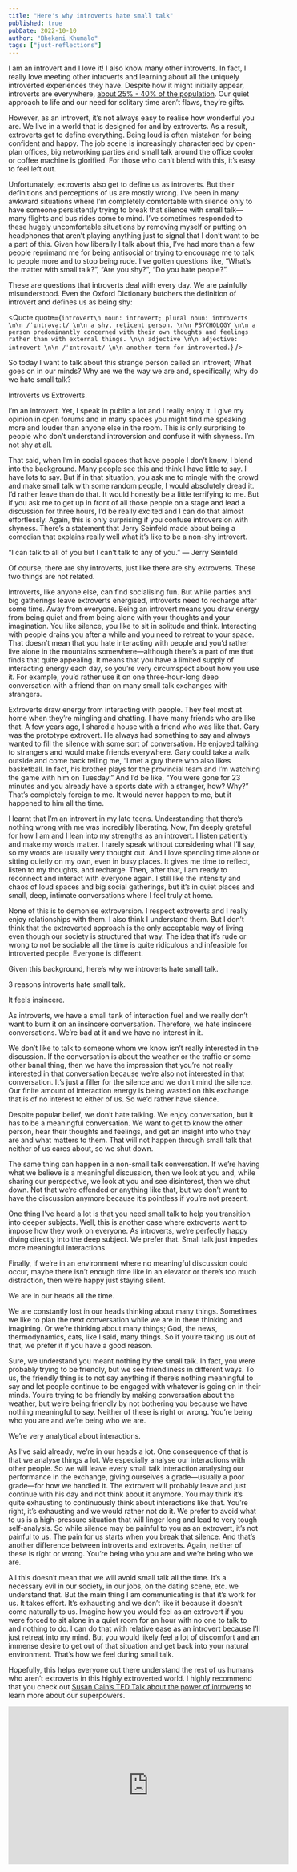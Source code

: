 ```yaml
---
title: "Here's why introverts hate small talk"
published: true
pubDate: 2022-10-10
author: "Bhekani Khumalo"
tags: ["just-reflections"]
---
```



I am an introvert and I love it! I also know many other introverts. In fact, I really love meeting other introverts and learning about all the uniquely introverted experiences they have. Despite how it might initially appear, introverts are everywhere, [about 25% - 40% of the population](https://www.verywellmind.com/signs-you-are-an-introvert-2795427#:~:text=While%20introverts%20make%20up%20an,are%20socially%20anxious%20or%20shy.). Our quiet approach to life and our need for solitary time aren’t flaws, they’re gifts.

However, as an introvert, it’s not always easy to realise how wonderful you are. We live in a world that is designed for and by extroverts. As a result, extroverts get to define everything. Being loud is often mistaken for being confident and happy. The job scene is increasingly characterised by open-plan offices, big networking parties and small talk around the office cooler or coffee machine is glorified. For those who can’t blend with this, it’s easy to feel left out.

Unfortunately, extroverts also get to define us as introverts. But their definitions and perceptions of us are mostly wrong. I’ve been in many awkward situations where I’m completely comfortable with silence only to have someone persistently trying to break that silence with small talk—many flights and bus rides come to mind. I’ve sometimes responded to these hugely uncomfortable situations by removing myself or putting on headphones that aren’t playing anything just to signal that I don’t want to be a part of this. Given how liberally I talk about this, I’ve had more than a few people reprimand me for being antisocial or trying to encourage me to talk to people more and to stop being rude. I’ve gotten questions like, “What’s the matter with small talk?”, “Are you shy?”, “Do you hate people?”.

These are questions that introverts deal with every day. We are painfully misunderstood. Even the Oxford Dictionary butchers the definition of introvert and defines us as being shy:

<Quote
  quote={`introvert\n noun: introvert; plural noun: introverts \n\n /ˈɪntrəvəːt/ \n\n a shy, reticent person. \n\n PSYCHOLOGY \n\n a person predominantly concerned with their own thoughts and feelings rather than with external things. \n\n adjective \n\n adjective: introvert \n\n /ˈɪntrəvəːt/ \n\n another term for introverted.`}
/>

So today I want to talk about this strange person called an introvert; What goes on in our minds? Why are we the way we are and, specifically, why do we hate small talk?

Introverts vs Extroverts.

I’m an introvert. Yet, I speak in public a lot and I really enjoy it. I give my opinion in open forums and in many spaces you might find me speaking more and louder than anyone else in the room. This is only surprising to people who don’t understand introversion and confuse it with shyness. I’m not shy at all.

That said, when I’m in social spaces that have people I don’t know, I blend into the background. Many people see this and think I have little to say. I have lots to say. But if in that situation, you ask me to mingle with the crowd and make small talk with some random people, I would absolutely dread it. I’d rather leave than do that. It would honestly be a little terrifying to me. But if you ask me to get up in front of all those people on a stage and lead a discussion for three hours, I’d be really excited and I can do that almost effortlessly. Again, this is only surprising if you confuse introversion with shyness. There’s a statement that Jerry Seinfeld made about being a comedian that explains really well what it’s like to be a non-shy introvert.

“I can talk to all of you but I can’t talk to any of you.” — Jerry Seinfeld

Of course, there are shy introverts, just like there are shy extroverts. These two things are not related.

Introverts, like anyone else, can find socialising fun. But while parties and big gatherings leave extroverts energised, introverts need to recharge after some time. Away from everyone. Being an introvert means you draw energy from being quiet and from being alone with your thoughts and your imagination. You like silence, you like to sit in solitude and think. Interacting with people drains you after a while and you need to retreat to your space. That doesn’t mean that you hate interacting with people and you’d rather live alone in the mountains somewhere—although there’s a part of me that finds that quite appealing. It means that you have a limited supply of interacting energy each day, so you’re very circumspect about how you use it. For example, you’d rather use it on one three-hour-long deep conversation with a friend than on many small talk exchanges with strangers.

Extroverts draw energy from interacting with people. They feel most at home when they’re mingling and chatting. I have many friends who are like that. A few years ago, I shared a house with a friend who was like that. Gary was the prototype extrovert. He always had something to say and always wanted to fill the silence with some sort of conversation. He enjoyed talking to strangers and would make friends everywhere. Gary could take a walk outside and come back telling me, “I met a guy there who also likes basketball. In fact, his brother plays for the provincial team and I’m watching the game with him on Tuesday.” And I’d be like, “You were gone for 23 minutes and you already have a sports date with a stranger, how? Why?” That’s completely foreign to me. It would never happen to me, but it happened to him all the time.

I learnt that I’m an introvert in my late teens. Understanding that there’s nothing wrong with me was incredibly liberating. Now, I’m deeply grateful for how I am and I lean into my strengths as an introvert. I listen patiently and make my words matter. I rarely speak without considering what I’ll say, so my words are usually very thought out. And I love spending time alone or sitting quietly on my own, even in busy places. It gives me time to reflect, listen to my thoughts, and recharge. Then, after that, I am ready to reconnect and interact with everyone again. I still like the intensity and chaos of loud spaces and big social gatherings, but it’s in quiet places and small, deep, intimate conversations where I feel truly at home.

None of this is to demonise extroversion. I respect extroverts and I really enjoy relationships with them. I also think I understand them. But I don’t think that the extroverted approach is the only acceptable way of living even though our society is structured that way. The idea that it’s rude or wrong to not be sociable all the time is quite ridiculous and infeasible for introverted people. Everyone is different.

Given this background, here’s why we introverts hate small talk.

3 reasons introverts hate small talk.

It feels insincere.

As introverts, we have a small tank of interaction fuel and we really don’t want to burn it on an insincere conversation. Therefore, we hate insincere conversations. We’re bad at it and we have no interest in it.

We don’t like to talk to someone whom we know isn’t really interested in the discussion. If the conversation is about the weather or the traffic or some other banal thing, then we have the impression that you’re not really interested in that conversation because we’re also not interested in that conversation. It’s just a filler for the silence and we don’t mind the silence. Our finite amount of interaction energy is being wasted on this exchange that is of no interest to either of us. So we’d rather have silence.

Despite popular belief, we don’t hate talking. We enjoy conversation, but it has to be a meaningful conversation. We want to get to know the other person, hear their thoughts and feelings, and get an insight into who they are and what matters to them. That will not happen through small talk that neither of us cares about, so we shut down.

The same thing can happen in a non-small talk conversation. If we’re having what we believe is a meaningful discussion, then we look at you and, while sharing our perspective, we look at you and see disinterest, then we shut down. Not that we’re offended or anything like that, but we don’t want to have the discussion anymore because it’s pointless if you’re not present.

One thing I’ve heard a lot is that you need small talk to help you transition into deeper subjects. Well, this is another case where extroverts want to impose how they work on everyone. As introverts, we’re perfectly happy diving directly into the deep subject. We prefer that. Small talk just impedes more meaningful interactions.

Finally, if we’re in an environment where no meaningful discussion could occur, maybe there isn’t enough time like in an elevator or there’s too much distraction, then we’re happy just staying silent.

We are in our heads all the time.

We are constantly lost in our heads thinking about many things. Sometimes we like to plan the next conversation while we are in there thinking and imagining. Or we’re thinking about many things; God, the news, thermodynamics, cats, like I said, many things. So if you’re taking us out of that, we prefer it if you have a good reason.

Sure, we understand you meant nothing by the small talk. In fact, you were probably trying to be friendly, but we see friendliness in different ways. To us, the friendly thing is to not say anything if there’s nothing meaningful to say and let people continue to be engaged with whatever is going on in their minds. You’re trying to be friendly by making conversation about the weather, but we’re being friendly by not bothering you because we have nothing meaningful to say. Neither of these is right or wrong. You’re being who you are and we’re being who we are.

We’re very analytical about interactions.

As I’ve said already, we’re in our heads a lot. One consequence of that is that we analyse things a lot. We especially analyse our interactions with other people. So we will leave every small talk interaction analysing our performance in the exchange, giving ourselves a grade—usually a poor grade—for how we handled it. The extrovert will probably leave and just continue with his day and not think about it anymore. You may think it’s quite exhausting to continuously think about interactions like that. You’re right, it’s exhausting and we would rather not do it. We prefer to avoid what to us is a high-pressure situation that will linger long and lead to very tough self-analysis. So while silence may be painful to you as an extrovert, it’s not painful to us. The pain for us starts when you break that silence. And that’s another difference between introverts and extroverts. Again, neither of these is right or wrong. You’re being who you are and we’re being who we are.

All this doesn’t mean that we will avoid small talk all the time. It’s a necessary evil in our society, in our jobs, on the dating scene, etc. we understand that. But the main thing I am communicating is that it’s work for us. It takes effort. It’s exhausting and we don’t like it because it doesn’t come naturally to us. Imagine how you would feel as an extrovert if you were forced to sit alone in a quiet room for an hour with no one to talk to and nothing to do. I can do that with relative ease as an introvert because I’ll just retreat into my mind. But you would likely feel a lot of discomfort and an immense desire to get out of that situation and get back into your natural environment. That’s how we feel during small talk.

Hopefully, this helps everyone out there understand the rest of us humans who aren’t extroverts in this highly extroverted world. I highly recommend that you check out [Susan Cain’s TED Talk about the power of introverts](https://www.youtube.com/watch?v=c0KYU2j0TM4&t=4s) to learn more about our superpowers.

<iframe
  width="560"
  height="315"
  src="https://www.youtube.com/embed/c0KYU2j0TM4?start=4"
  title="YouTube video player"
  frameborder="0"
  allow="accelerometer; autoplay; clipboard-write; encrypted-media; gyroscope; picture-in-picture; web-share"
  referrerpolicy="strict-origin-when-cross-origin"
  allowfullscreen
/>
